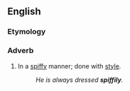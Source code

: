 ==English==

===Etymology===
{{suffix|en|spiffy|ly}}

===Adverb===
{{en-adv}}

# {{lb|en|colloquial}} In a [[spiffy]] manner; done with [[style]].
#: ''He is always dressed '''spiffily'''.''